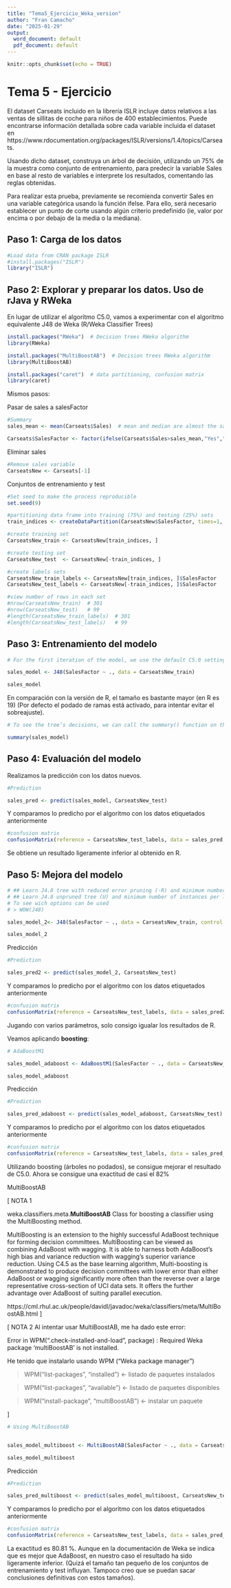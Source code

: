 ```yaml
---
title: "Tema5_Ejercicio_Weka_version"
author: "Fran Camacho"
date: "2025-01-29"
output:
  word_document: default
  pdf_document: default
---
```


```r
knitr::opts_chunk$set(echo = TRUE)
```

# Tema 5 - Ejercicio

El dataset Carseats incluido en la librería ISLR incluye datos relativos a las ventas de sillitas de coche para niños de 400 establecimientos. 
Puede encontrarse información detallada sobre cada variable incluida el dataset en https://www.rdocumentation.org/packages/ISLR/versions/1.4/topics/Carseats.

Usando dicho dataset, construya un árbol de decisión, utilizando un 75% de la muestra como conjunto de entrenamiento, para predecir la variable Sales en
base al resto de variables e interprete los resultados, comentando las reglas obtenidas.

Para realizar esta prueba, previamente se recomienda convertir Sales en una variable categórica usando la función ifelse. Para ello, será necesario
establecer un punto de corte usando algún criterio predefinido (ie, valor por encima o por debajo de la media o la mediana).

## Paso 1: Carga de los datos

```r
#Load data from CRAN package ISLR
#install.packages("ISLR")
library("ISLR")
```

## Paso 2: Explorar y preparar los datos. Uso de rJava y RWeka


En lugar de utilizar el algoritmo C5.0, vamos a experimentar con el algoritmo equivalente J48 de Weka (R/Weka Classifier Trees)


```r
install.packages("RWeka")  # Decision trees RWeka algorithm
library(RWeka)

install.packages("MultiBoostAB")  # Decision trees RWeka algorithm
library(MultiBoostAB)

install.packages("caret")  # data partitioning, confusion matrix
library(caret)         
```

Mismos pasos:

Pasar de sales a salesFactor

```r
#Summary
sales_mean <- mean(Carseats$Sales)  # mean and median are almost the same

Carseats$SalesFactor <- factor(ifelse(Carseats$Sales>sales_mean,"Yes","No"))
```

Eliminar sales

```r
#Remove sales variable
CarseatsNew <- Carseats[-1]
```

Conjuntos de entrenamiento y test

```r
#Set seed to make the process reproducible
set.seed(9)

#partitioning data frame into training (75%) and testing (25%) sets
train_indices <- createDataPartition(CarseatsNew$SalesFactor, times=1, p=.75, list=FALSE)

#create training set
CarseatsNew_train <- CarseatsNew[train_indices, ]

#create testing set
CarseatsNew_test  <- CarseatsNew[-train_indices, ]

#create labels sets
CarseatsNew_train_labels <- CarseatsNew[train_indices, ]$SalesFactor
CarseatsNew_test_labels <- CarseatsNew[-train_indices, ]$SalesFactor

#view number of rows in each set
#nrow(CarseatsNew_train)  # 301
#nrow(CarseatsNew_test)   # 99
#length(CarseatsNew_train_labels)  # 301
#length(CarseatsNew_test_labels)   # 99
```


## Paso 3: Entrenamiento del modelo

```r
# For the first iteration of the model, we use the default C5.0 settings

sales_model <- J48(SalesFactor ~ ., data = CarseatsNew_train)

sales_model
```

En comparación con la versión de R, el tamaño es bastante mayor (en R es 19)
(Por defecto el podado de ramas está activado, para intentar evitar el sobreajuste).

```r
# To see the tree’s decisions, we can call the summary() function on the model:

summary(sales_model)
```



## Paso 4: Evaluación del modelo

Realizamos la predicción con los datos nuevos.

```r
#Prediction

sales_pred <- predict(sales_model, CarseatsNew_test)
```

Y comparamos lo predicho por el algoritmo con los datos etiquetados anteriormente

```r
#confusion matrix
confusionMatrix(reference = CarseatsNew_test_labels, data = sales_pred, mode = "everything", positive = "Yes")
```

Se obtiene un resultado ligeramente inferior al obtenido en R.


## Paso 5: Mejora del modelo


```r
# ## Learn J4.8 tree with reduced error pruning (-R) and minimum number of instances per leaf set to 10 (-M 5)
# ## Learn J4.8 unpruned tree (U) and minimum number of instances per leaf set to 10 (-M 10)
# To see wich options can be used
# > WOW(J48)

sales_model_2<- J48(SalesFactor ~ ., data = CarseatsNew_train, control = Weka_control(U = TRUE, M = 10))

sales_model_2
```


Predicción

```r
#Prediction

sales_pred2 <- predict(sales_model_2, CarseatsNew_test)
```

Y comparamos lo predicho por el algoritmo con los datos etiquetados anteriormente

```r
#confusion matrix
confusionMatrix(reference = CarseatsNew_test_labels, data = sales_pred2, mode = "everything", positive = "Yes")
```

Jugando con varios parámetros, solo consigo igualar los resultados de R.


Veamos aplicando **boosting**:

```r
# AdaBoostM1

sales_model_adaboost <- AdaBoostM1(SalesFactor ~ ., data = CarseatsNew_train, control = Weka_control(W = list(J48, M = 10)) )

sales_model_adaboost
```


Predicción

```r
#Prediction

sales_pred_adaboost <- predict(sales_model_adaboost, CarseatsNew_test)
```

Y comparamos lo predicho por el algoritmo con los datos etiquetados anteriormente

```r
#confusion matrix
confusionMatrix(reference = CarseatsNew_test_labels, data = sales_pred_adaboost, mode = "everything", positive = "Yes")
```

Utilizando boosting (árboles no podados), se consigue mejorar el resultado de C5.0. Ahora se consigue una exactitud de casi el 82%

MultiBoostAB

[
NOTA 1

weka.classifiers.meta.**MultiBoostAB**
Class for boosting a classifier using the MultiBoosting method.

MultiBoosting is an extension to the highly successful AdaBoost technique for forming decision committees. MultiBoosting can be viewed as combining AdaBoost with wagging. It is able to harness both AdaBoost's high bias and variance reduction with wagging's superior variance reduction. Using C4.5 as the base learning algorithm, Multi-boosting is demonstrated to produce decision committees with lower error than either AdaBoost or wagging significantly more often than the reverse over a large representative cross-section of UCI data sets. It offers the further advantage over AdaBoost of suiting parallel execution.

https://cml.rhul.ac.uk/people/davidl/javadoc/weka/classifiers/meta/MultiBoostAB.html
]

[ 
NOTA 2
Al intentar usar MultiBoostAB, me ha dado este error:

Error in WPM(".check-installed-and-load", package) : 
  Required Weka package 'multiBoostAB' is not installed.

He tenido que instalarlo usando WPM ("Weka package manager")

> WPM("list-packages", "installed")  <- listado de paquetes instalados

> WPM("list-packages", "available")  <- listado de paquetes disponibles

> WPM("install-package", "multiBoostAB")  <- instalar un paquete

]


```r
# Using MultiBoostAB


sales_model_multiboost <- MultiBoostAB(SalesFactor ~ ., data = CarseatsNew_train, control = Weka_control(W = list(J48, M = 10, U = TRUE)) )

sales_model_multiboost
```


Predicción

```r
#Prediction

sales_pred_multiboost <- predict(sales_model_multiboost, CarseatsNew_test)
```

Y comparamos lo predicho por el algoritmo con los datos etiquetados anteriormente

```r
#confusion matrix
confusionMatrix(reference = CarseatsNew_test_labels, data = sales_pred_multiboost, mode = "everything", positive = "Yes")
```

La exactitud es 80.81 %. Aunque en la documentación de Weka se indica que es mejor que AdaBoost, en nuestro caso el resultado ha sido ligeramente inferior. 
(Quizá el tamaño tan pequeño de los conjuntos de entrenamiento y test influyan. Tampoco creo que se puedan sacar conclusiones definitivas con estos tamaños).


